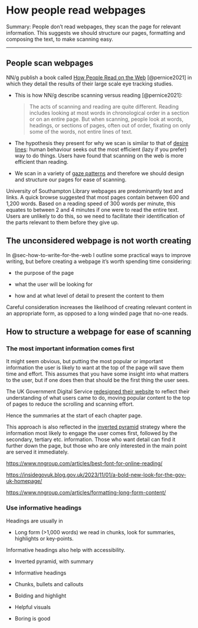 # How people read webpages {#sec-how-do-people-read-webpages}

[Summary:]{.highlight} People don't read webpages, they scan the page for relevant information. This suggests we should structure our pages, formatting and composing the text, to make scanning easy.

------------------------------------------------------------------------

## People scan webpages {#sec-people-scan-webpages}

NN/g publish a book called [How People Read on the Web](https://www.nngroup.com/reports/how-people-read-web-eyetracking-evidence/) [@pernice2021] in which they detail the results of their large scale eye tracking studies.

-   This is how NN/g describe scanning versus reading [@pernice2021]:

    > The acts of scanning and reading are quite different. Reading includes looking at most words in chronological order in a section or on an entire page. But when scanning, people look at words, headings, or sections of pages, often out of order, fixating on only some of the words, not entire lines of text.

-   The hypothesis they present for why we scan is similar to that of [desire lines](https://en.wikipedia.org/wiki/Desire_path): human behaviour seeks out the most efficient (lazy if you prefer) way to do things. Users have found that scanning on the web is more efficient than reading.

-   We scan in a variety of [gaze patterns](https://www.nngroup.com/articles/text-scanning-patterns-eyetracking/) and therefore we should design and structure our pages for ease of scanning.

University of Southampton Library webpages are predominantly text and links. A quick browse suggested that most pages contain between 600 and 1,200 words. Based on a reading speed of 300 words per minute, this equates to between 2 and 4 minutes if one were to read the entire text. Users are unlikely to do this, so we need to facilitate their identification of the parts relevant to them before they give up.

## The unconsidered webpage is not worth creating {#sec-the-unconsidered-webpage-is-not-worth-creating}

In @sec-how-to-write-for-the-web I outline some practical ways to improve writing, but before creating a webpage it's worth spending time considering:

-   the purpose of the page

-   what the user will be looking for

-   how and at what level of detail to present the content to them

Careful consideration increases the likelihood of creating relevant content in an appropriate form, as opposed to a long winded page that no-one reads.

## How to structure a webpage for ease of scanning {#sec-how-to-structure-a-webpage-for-ease-of-scanning}

### The most important information comes first {#sec-the-most-important-information-comes-first}

It might seem obvious, but putting the most popular or important information the user is likely to want at the top of the page will save them time and effort. This assumes that you have some insight into what matters to the user, but if one does then that should be the first thing the user sees.

The UK Government Digital Service [redesigned their website](https://insidegovuk.blog.gov.uk/2023/11/01/a-bold-new-look-for-the-gov-uk-homepage/) to reflect their understanding of what users came to do, moving popular content to the top of pages to reduce the scrolling and scanning effort.

Hence the summaries at the start of each chapter page.

This approach is also reflected in the [inverted pyramid](https://www.nngroup.com/articles/inverted-pyramid/) strategy where the information most likely to engage the user comes first, followed by the secondary, tertiary etc. information. Those who want detail can find it further down the page, but those who are only interested in the main point are served it immediately.

<https://www.nngroup.com/articles/best-font-for-online-reading/>

<https://insidegovuk.blog.gov.uk/2023/11/01/a-bold-new-look-for-the-gov-uk-homepage/>

<https://www.nngroup.com/articles/formatting-long-form-content/>

### Use informative headings

Headings are usually in

-   Long form (\>1,000 words) we read in chunks, look for summaries, highlights or key-points.

Informative headings also help with accessibility.

<!-- -->

-   Inverted pyramid, with summary

-   Informative headings

-   Chunks, bullets and callouts

-   Bolding and highlight

-   Helpful visuals

-   Boring is good
